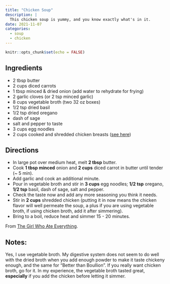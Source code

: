 ```yaml
---
title: "Chicken Soup"
description: |
  This chicken soup is yummy, and you know exactly what's in it.
date: 2021-11-07
categories:
  - soup
  - chicken
---
```



```r
knitr::opts_chunk$set(echo = FALSE)
```

## Ingredients

* 2 tbsp butter
* 2 cups diced carrots
* 1 tbsp minced & dried onion (add water to rehydrate for frying)
* 2 garlic cloves (or 2 tsp minced garlic)
* 8 cups vegetable broth (two 32 oz boxes)
* 1/2 tsp dried basil
* 1/2 tsp dried oregano
* dash of sage
* salt and pepper to taste
* 3 cups egg noodles
* 2 cups cooked and shredded chicken breasts ([see here](https://rmflight.github.io/recipes/posts/2021-11-06-poached-chicken-breast-instant-pot/))

## Directions

* In large pot over medium heat, melt **2 tbsp** butter.
* Cook **1 tbsp minced** onion and **2 cups** diced carrot in butter until tender (~ 5 min).
* Add garlic and cook an additional minute.
* Pour in vegetable broth and stir in **3 cups** egg noodles; **1/2 tsp** oregano, **1/2 tsp** basil, dash of sage, salt and pepper.
* Check the taste now and add any more seasoning you think it needs.
* Stir in **2 cups** shredded chicken (putting it in now means the chicken flavor will well permeate the soup, a plus if you are using vegetable broth, if using chicken broth, add it after simmering).
* Bring to a boil, reduce heat and simmer 15 - 20 minutes.

From [The Girl Who Ate Everything](https://www.the-girl-who-ate-everything.com/homemade-chicken-noodle-soup/).

## Notes:

Yes, I use vegetable broth.
My digestive system does not seem to do well with the dried broth when you add enough powder to make it taste chickeny enough, and the same for "Better than Boullion".
If you really want chicken broth, go for it.
In my experience, the vegetable broth tasted great, **especially** if you add the chicken before letting it simmer.
